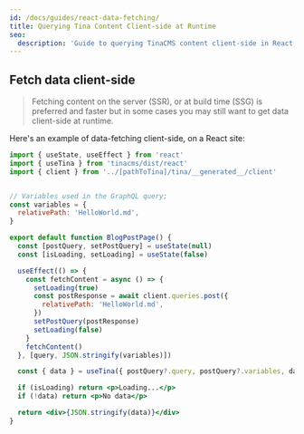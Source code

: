 ```yaml
---
id: /docs/guides/react-data-fetching/
title: Querying Tina Content Client-side at Runtime
seo:
  description: 'Guide to querying TinaCMS content client-side in React, including example code and best practices.'
---
```


## Fetch data client-side

> Fetching content on the server (SSR), or at build time (SSG) is preferred and faster but in some cases you may still want to get data client-side at runtime.

Here's an example of data-fetching client-side, on a React site:

```jsx
import { useState, useEffect } from 'react'
import { useTina } from 'tinacms/dist/react'
import { client } from '../[pathToTina]/tina/__generated__/client'


// Variables used in the GraphQL query;
const variables = {
  relativePath: 'HelloWorld.md',
}

export default function BlogPostPage() {
  const [postQuery, setPostQuery] = useState(null)
  const [isLoading, setLoading] = useState(false)

  useEffect(() => {
    const fetchContent = async () => {
      setLoading(true)
      const postResponse = await client.queries.post({
        relativePath: 'HelloWorld.md',
      })
      setPostQuery(postResponse)
      setLoading(false)
    }
    fetchContent()
  }, [query, JSON.stringify(variables)])

  const { data } = useTina({ postQuery?.query, postQuery?.variables, data: postQuery?.data })

  if (isLoading) return <p>Loading...</p>
  if (!data) return <p>No data</p>

  return <div>{JSON.stringify(data)}</div>
}
```
